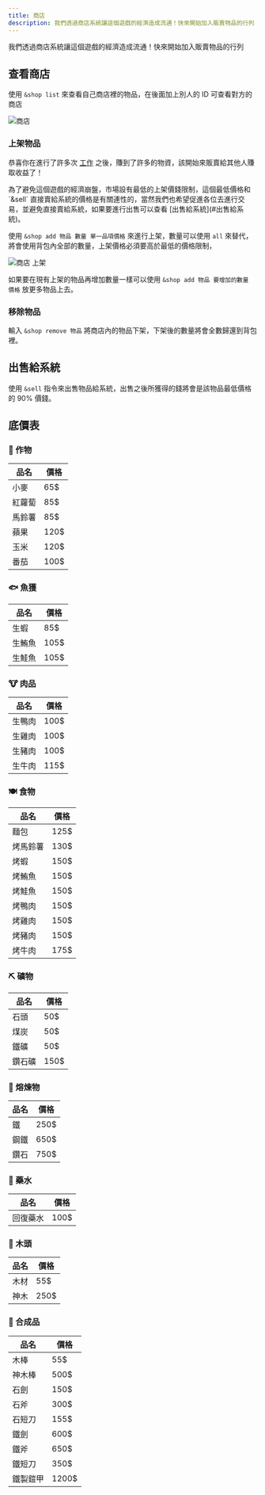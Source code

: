 ```yaml
---
title: 商店
description: 我們透過商店系統讓這個遊戲的經濟造成流通！快來開始加入販賣物品的行列
---
```


我們透過商店系統讓這個遊戲的經濟造成流通！快來開始加入販賣物品的行列

## 查看商店

使用 `&shop list` 來查看自己商店裡的物品，在後面加上別人的 ID 可查看對方的商店

![商店](/docs/rpg/shop/shop.png)

### 上架物品

<Adsense />

恭喜你在進行了許多次 [工作](/docs/rpg/jobs/) 之後，賺到了許多的物資，該開始來販賣給其他人賺取收益了！

<Info title="我想先通知你">
  為了避免這個遊戲的經濟崩盤，市場設有最低的上架價錢限制，這個最低價格和 `&sell`
  直接賣給系統的價格是有關連性的，當然我們也希望促進各位去進行交易，並避免直接賣給系統，如果要進行出售可以查看
  [出售給系統](#出售給系統)。
</Info>

使用 `&shop add 物品 數量 單一品項價格` 來進行上架，數量可以使用 `all` 來替代，將會使用背包內全部的數量，上架價格必須要高於最低的價格限制，

![商店 上架](/docs/rpg/shop/shop-add.png)

如果要在現有上架的物品再增加數量一樣可以使用 `&shop add 物品 要增加的數量 價格` 放更多物品上去。

### 移除物品

輸入 `&shop remove 物品` 將商店內的物品下架，下架後的數量將會全數歸還到背包裡。

## 出售給系統

使用 `&sell` 指令來出售物品給系統，出售之後所獲得的錢將會是該物品最低價格的 90% 價錢。

## 底價表

### 🌾 作物

| 品名   | 價格 |
| ------ | ---- |
| 小麥   | 65$  |
| 紅蘿蔔 | 85$  |
| 馬鈴薯 | 85$  |
| 蘋果   | 120$ |
| 玉米   | 120$ |
| 番茄   | 100$ |

### 🐟 魚獲

| 品名   | 價格 |
| ------ | ---- |
| 生蝦   | 85$  |
| 生鮪魚 | 105$ |
| 生鮭魚 | 105$ |

### 🐮 肉品

| 品名   | 價格 |
| ------ | ---- |
| 生鴨肉 | 100$ |
| 生雞肉 | 100$ |
| 生豬肉 | 100$ |
| 生牛肉 | 115$ |

### 🍽️ 食物

| 品名     | 價格 |
| -------- | ---- |
| 麵包     | 125$ |
| 烤馬鈴薯 | 130$ |
| 烤蝦     | 150$ |
| 烤鮪魚   | 150$ |
| 烤鮭魚   | 150$ |
| 烤鴨肉   | 150$ |
| 烤雞肉   | 150$ |
| 烤豬肉   | 150$ |
| 烤牛肉   | 175$ |

### ⛏️ 礦物

| 品名   | 價格 |
| ------ | ---- |
| 石頭   | 50$  |
| 煤炭   | 50$  |
| 鐵礦   | 50$  |
| 鑽石礦 | 150$ |

### 💎 熔煉物

| 品名 | 價格 |
| ---- | ---- |
| 鐵   | 250$ |
| 鋼鐵 | 650$ |
| 鑽石 | 750$ |

### 🧪 藥水

| 品名     | 價格 |
| -------- | ---- |
| 回復藥水 | 100$ |

### 🌲 木頭

| 品名 | 價格 |
| ---- | ---- |
| 木材 | 55$  |
| 神木 | 250$ |

### 🧰 合成品

| 品名     | 價格  |
| -------- | ----- |
| 木棒     | 55$   |
| 神木棒   | 500$  |
| 石劍     | 150$  |
| 石斧     | 300$  |
| 石短刀   | 155$  |
| 鐵劍     | 600$  |
| 鐵斧     | 650$  |
| 鐵短刀   | 350$  |
| 鐵製鎧甲 | 1200$ |

<Adsense />
